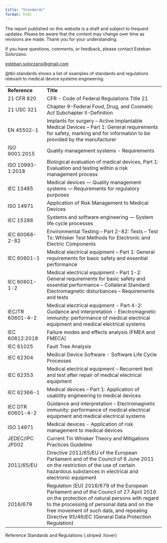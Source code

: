 ```yaml
---
title: "Standards"
format: html
---
```


::: callout-caution
The report published on this website is a draft and subject to frequent updates. Please be aware that the content may change over time as revisions are made. Thank you for your understanding.
:::

::: callout-tip
If you have questions, comments, or feedback, please contact Esteban Solorzano.

[esteban.solorzano\@gmail.com](esteban.solorzano@gmail.com)
:::

@tbl-standards shows a list of examples of standards and regulations relevant to medical device systems engineering.

::: {#tbl-standards}
|                   |                                                                                                                                                                                                                                                                                          |
|------------------|------------------------------------------------------|
| **Reference**     | **Title**                                                                                                                                                                                                                                                                                |
| 21 CFR 820        | CFR - Code of Federal Regulations Title 21                                                                                                                                                                                                                                               |
| 21 USC 321        | Chapter 9-Federal Food, Drug, and Cosmetic Act Subchapter II-Definition                                                                                                                                                                                                                  |
| EN 45502-1        | Implants for surgery – Active Implantable Medical Devices – Part 1: General requirements for safety, marking and for information to be provided by the manufacturer                                                                                                                      |
| ISO 9001:2015     | Quality management systems - Requirements                                                                                                                                                                                                                                                |
| ISO 10993-1:2018  | Biological evaluation of medical devices, Part 1: Evaluation and testing within a risk management process                                                                                                                                                                                |
| IEC 13485         | Medical devices — Quality management systems — Requirements for regulatory purposes                                                                                                                                                                                                      |
| ISO 14971         | Application of Risk Management to Medical Devices                                                                                                                                                                                                                                        |
| IEC 15288         | Systems and software engineering — System life cycle processes                                                                                                                                                                                                                           |
| IEC 60068-2-82    | Environmental Testing – Part 2-82: Tests – Test Tx: Whisker Test Methods for Electronic and Electric Components                                                                                                                                                                          |
| IEC 60601-1       | Medical electrical equipment – Part 1: General requirements for basic safety and essential performance                                                                                                                                                                                   |
| IEC 60601-1-2     | Medical electrical equipment – Part 1-2: General requirements for basic safety and essential performance – Collateral Standard: Electromagnetic disturbances – Requirements and tests                                                                                                    |
| IEC/TR 60601-4-2  | Medical electrical equipment - Part 4-2: Guidance and interpretation - Electromagnetic immunity: performance of medical electrical equipment and medical electrical systems                                                                                                              |
| IEC 60812:2018    | Failure modes and effects analysis (FMEA and FMECA)                                                                                                                                                                                                                                      |
| IEC 61025         | Fault Tree Analysis                                                                                                                                                                                                                                                                      |
| IEC 62304         | Medical Device Software - Software Life Cycle Processes                                                                                                                                                                                                                                  |
| IEC 62353         | Medical electrical equipment – Recurrent test and test after repair of medical electrical equipment                                                                                                                                                                                      |
| IEC 62366-1       | Medical devices – Part 1: Application of usability engineering to medical devices                                                                                                                                                                                                        |
| IEC DTR 60601-4-2 | Guidance and interpretation – Electromagnetic immunity: performance of medical electrical equipment and medical electrical systems                                                                                                                                                       |
| ISO 14971         | Medical devices - Application of risk management to medical devices                                                                                                                                                                                                                      |
| JEDEC/IPC JP002   | Current Tin Whisker Theory and Mitigations Practices Guideline                                                                                                                                                                                                                           |
| 2011/65/EU        | Directive 2011/65/EU of the European Parliament and of the Council of 8 June 2011 on the restriction of the use of certain hazardous substances in electrical and electronic equipment                                                                                                   |
| 2016/679          | Regulation (EU) 2016/679 of the European Parliament and of the Council of 27 April 2016 on the protection of natural persons with regard to the processing of personal data and on the free movement of such data, and repealing Directive 95/46/EC (General Data Protection Regulation) |

Reference Standards and Regulations {.striped .hover}
:::